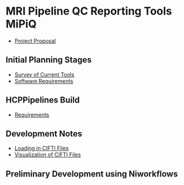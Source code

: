 = MRI Pipeline QC Reporting Tools MiPiQ =

* [[Project Proposal]]

== Initial Planning Stages ==
* [[Survey of Current Tools]]
* [[Software Requirements]]

== HCPPipelines Build ==
* [[Requirements]]

== Development Notes ==
* [[Loading in CIFTI Files]]
* [[Visualization of CIFTI Files]]

== Preliminary Development using Niworkflows ==

